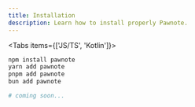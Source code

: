 ```yaml
---
title: Installation
description: Learn how to install properly Pawnote.
---
```



<Tabs items={['JS/TS', 'Kotlin']}>
```bash tab="JS/TS"
npm install pawnote
yarn add pawnote
pnpm add pawnote
bun add pawnote
```
 
```bash tab="Kotlin"
# coming soon...
```
</Tabs>